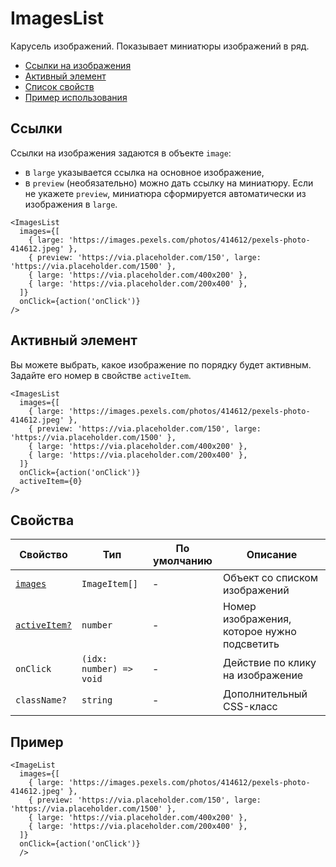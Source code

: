 
# ImagesList

Карусель изображений. Показывает миниатюры изображений в ряд.

- [Ссылки на изображения](#ссылки)
- [Активный элемент](#активный-элемент)
- [Список свойств](#свойства)
- [Пример использования](#пример)

## Ссылки

Ссылки на изображения задаются в объекте `image`:

- в `large` указывается ссылка на основное изображение,
- в `preview` (необязательно) можно дать ссылку на миниатюру. Если не укажете `preview`, миниатюра
  сформируется автоматически из изображения в `large`.

<ImagesListExample />

```tsx
<ImagesList
  images={[
    { large: 'https://images.pexels.com/photos/414612/pexels-photo-414612.jpeg' },
    { preview: 'https://via.placeholder.com/150', large: 'https://via.placeholder.com/1500' },
    { large: 'https://via.placeholder.com/400x200' },
    { large: 'https://via.placeholder.com/200x400' },
  ]}
  onClick={action('onClick')}
/>
```

## Активный элемент

Вы можете выбрать, какое изображение по порядку будет активным.
Задайте его номер в свойстве `activeItem`.

<ImagesListExampleActive />

```tsx
<ImagesList
  images={[
    { large: 'https://images.pexels.com/photos/414612/pexels-photo-414612.jpeg' },
    { preview: 'https://via.placeholder.com/150', large: 'https://via.placeholder.com/1500' },
    { large: 'https://via.placeholder.com/400x200' },
    { large: 'https://via.placeholder.com/200x400' },
  ]}
  onClick={action('onClick')}
  activeItem={0}
/>
```

## Свойства

<!-- props:start -->

| Свойство                           | Тип                     | По умолчанию | Описание                                    |
| ---------------------------------- | ----------------------- | ------------ | ------------------------------------------- |
| [`images`](#ссылки)                | `ImageItem[]`           | -            | Объект со списком изображений               |
| [`activeItem?`](#активный-элемент) | `number`                | -            | Номер изображения, которое нужно подсветить |
| `onClick`                          | `(idx: number) => void` | -            | Действие по клику на изображение            |
| `className?`                       | `string`                | -            | Дополнительный CSS-класс                    |

## Пример

```
<ImageList
  images={[
    { large: 'https://images.pexels.com/photos/414612/pexels-photo-414612.jpeg' },
    { preview: 'https://via.placeholder.com/150', large: 'https://via.placeholder.com/1500' },
    { large: 'https://via.placeholder.com/400x200' },
    { large: 'https://via.placeholder.com/200x400' },
  ]}
  onClick={action('onClick')}
  />
```
